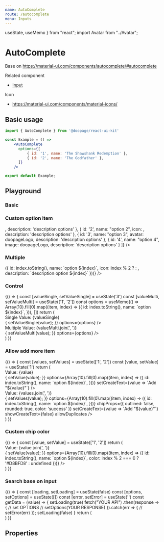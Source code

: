 ```yaml
---
name: AutoComplete
route: /autocomplete
menu: Inputs
---
```











  useState,
  useMemo
} from "react"; import Avatar from "../Avatar";

# AutoComplete
Base on https://material-ui.com/components/autocomplete/#autocomplete

Related component
- [Input](https://huynhhuyhiep.github.io/doopage-react-ui-kit/input)

Icon
- https://material-ui.com/components/material-icons/

## Basic usage

```jsx
import { AutoComplete } from '@doopage/react-ui-kit'

const Example = () =>
    <AutoComplete
      options={[
          { id: '1', name: 'The Shawshank Redemption' },
          { id: '2', name: 'The Godfather' },
      ]}
    />

export default Example;
```

## Playground

### Basic
<Playground>
  <AutoComplete
    options={[
      { id: '1', name: 'The Shawshank Redemption' },
      { id: '2', name: 'The Godfather' },
    ]}
  />
</Playground>

### Custom option item
<Playground>
  <AutoComplete
    multiple
    options={[
      { id: '1', name: "option 1", icon: <AdbIcon />, description: 'description options' },
      { id: '2', name: "option 2", icon: <Avatar src={doopageLogo} size={"small"} />, description: 'description options' },
      { id: '3', name: "option 3", avatar: doopageLogo, description: 'description options' },
      { id: '4', name: "option 4", image: doopageLogo, description: 'description options' }
    ]}
  />
</Playground>

### Multiple
<Playground>
  <AutoComplete
    multiple
    placeholder='Select options'
    label='AutoComplete Multiple'
    variant='outlined'
    chipColor='info'
    options={Array(10).fill(0).map((item, index) => ({
      id: index.toString(),
      name: `option ${index}`,
      icon: index % 2 ? <AdbIcon /> : <Avatar src={doopageLogo} size={"small"} />,
      description: `description option ${index}`
    }))}
  />
</Playground>

### Control
<Playground>
  {() =>
  {
    const [valueSingle, setValueSingle] = useState('3')
    const [valueMulti, setValueMulti] = useState(['1', '2'])
    const options = useMemo(() => Array(10).fill(0).map((item, index) => ({
      id: index.toString(),
      name: `option ${index}`,
    })), [])
    return (
      <div>
        <div style={{ fontSize: 15, marginBottom: 10 }}>Single Value: {valueSingle}</div>
        <AutoComplete
          placeholder='Select options'
          label='AutoComplete Single'
          variant='outlined'
          value={valueSingle}
          onChange={(value) =>
          {
            setValueSingle(value);
          }}
          options={options}
        />
        <br />
        <div style={{ fontSize: 15, marginBottom: 10 }}>Multiple Value: {valueMulti.join(', ')}</div>
        <AutoComplete
          multiple
          placeholder='Select options'
          label='AutoComplete Multiple'
          variant='outlined'
          value={valueMulti}
          onChange={(value) =>
          {
            setValueMulti(value);
          }}
          options={options}
        />
      </div>
    )
  }}
</Playground>

### Allow add more item
<Playground>
  {() =>
  {
    const [values, setValues] = useState(['1', '2'])
    const [value, setValue] = useState('1')
    return (
      <div>
        <div style={{ fontSize: 15, marginBottom: 10 }}>Value: {value}</div>
        <AutoComplete
          allowCreate
          placeholder='Select options or typing to add'
          label='Single'
          variant='outlined'
          value={value}
          onChange={(value) =>
          {
            setValue(value);
          }}
          options={Array(10).fill(0).map((item, index) => ({
            id: index.toString(),
            name: `option ${index}`,
          }))}
          setCreateText={value => `Add "${value}"`}
        />
        <div style={{ fontSize: 15, marginBottom: 10, marginTop: 10 }}>Value: {values.join(', ')}</div>
        <AutoComplete
          allowCreate
          multiple
          placeholder='Select options or typing to add'
          label='Multiple'
          variant='outlined'
          value={values}
          onChange={(value) =>
          {
            setValues(value);
          }}
          options={Array(10).fill(0).map((item, index) => ({
            id: index.toString(),
            name: `option ${index}`,
          }))}
          chipProps={{
            outlined: false,
            rounded: true,
            color: 'success'
          }}
          setCreateText={value => `Add "${value}"`}
          showCreateText={false}
          allowDuplicates
        />
      </div>
    )
  }}
</Playground>

### Custom chip color
<Playground>
  {() =>
  {
    const [value, setValue] = useState(['1', '2'])
    return (
      <div>
        <div style={{ fontSize: 15, marginBottom: 10 }}>Value: {value.join(', ')}</div>
        <AutoComplete
          allowCreate
          multiple
          placeholder='Select options'
          label='AutoComplete Multiple'
          variant='outlined'
          value={value}
          onChange={(value) =>
          {
            setValue(value);
          }}
          options={Array(10).fill(0).map((item, index) => ({
            id: index.toString(),
            name: `option ${index}`,
            color: index % 2 === 0 ? '#D8BFD8' : undefined
          }))}
        />
      </div>
    )
  }}
</Playground>

### Search base on input
<Playground>
  {() =>
  {
    const [loading, setLoading] = useState(false)
    const [options, setOptions] = useState([])
    const [error, setError] = useState('')
    const getData = (value) =>
    {
      setLoading(true)
      fetch("YOUR API")
      .then(response =>
      {
        // set OPTIONS
        // setOptions(YOUR RESPONSE)
      }).catch(err =>
      {
        // setError(err)
      });
      setLoading(false)
    }
    return (
      <div>
        <AutoComplete
          error={error}
          loading={loading}
          getData={getData}
          multiple
          placeholder='Typing your keyword'
          label='Search google'
          options={options}
        />
      </div>
    )
  }}
</Playground>

## Properties
<Props of={AutoComplete} table />
